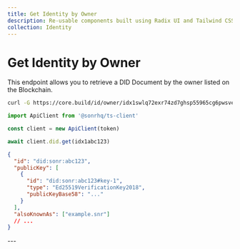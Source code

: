 ```yaml
---
title: Get Identity by Owner
description: Re-usable components built using Radix UI and Tailwind CSS.
collection: Identity
---
```



# Get Identity by Owner

This endpoint allows you to retrieve a DID Document by the owner listed on the Blockchain.

<Row>
  <Col>


  </Col>
  <Col sticky>

<CodeGroup title="Request" tag="GET" label="/id/owner/:owner">

```bash
curl -G https://core.build/id/owner/idx1swlq72exr74zd7ghsp55965cg6pwsveplq68vh
```

```js
import ApiClient from '@sonrhq/ts-client'

const client = new ApiClient(token)

await client.did.get(idx1abc123)
```

</CodeGroup>

```json
{
  "id": "did:sonr:abc123",
  "publicKey": [
    {
      "id": "did:sonr:abc123#key-1",
      "type": "Ed25519VerificationKey2018",
      "publicKeyBase58": "..."
    }
  ],
  "alsoKnownAs": ["example.snr"]
  // ...
}
```

</Col>
</Row>
---
